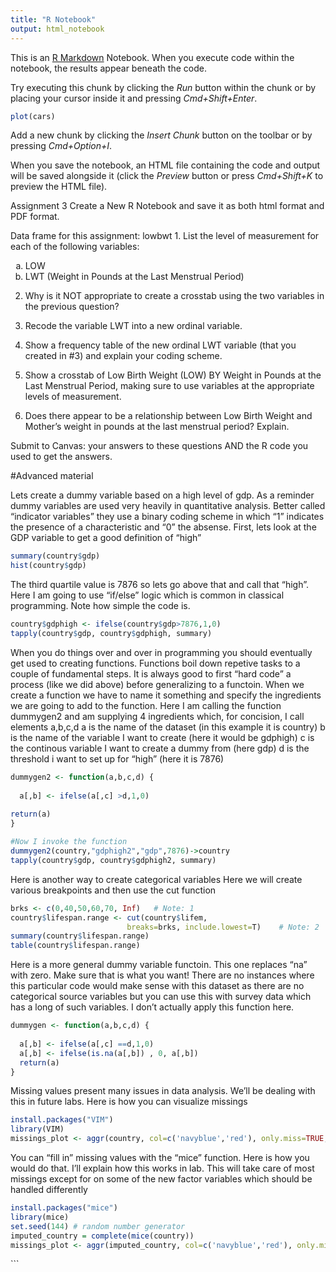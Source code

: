 ```yaml
---
title: "R Notebook"
output: html_notebook
---
```


This is an [R Markdown](http://rmarkdown.rstudio.com) Notebook. When you execute code within the notebook, the results appear beneath the code. 

Try executing this chunk by clicking the *Run* button within the chunk or by placing your cursor inside it and pressing *Cmd+Shift+Enter*. 

```r
plot(cars)
```

Add a new chunk by clicking the *Insert Chunk* button on the toolbar or by pressing *Cmd+Option+I*.

When you save the notebook, an HTML file containing the code and output will be saved alongside it (click the *Preview* button or press *Cmd+Shift+K* to preview the HTML file).

Assignment 3
Create a New R Notebook and save it as both html format and PDF format. 

Data frame for this assignment:  lowbwt
1.	List the level of measurement for each of the following variables:

a.	LOW
b.	LWT (Weight in Pounds at the Last Menstrual Period)

2.	Why is it NOT appropriate to create a crosstab using the two variables in the previous question?

3.	Recode the variable LWT into a new ordinal variable.

4.	Show a frequency table of the new ordinal LWT variable (that you created in #3) and explain your coding scheme.

5.	Show a crosstab of Low Birth Weight (LOW) BY Weight in Pounds at the Last Menstrual Period, making sure to use variables at the appropriate levels of measurement.

6.	Does there appear to be a relationship between Low Birth Weight and Mother's weight in pounds at the last menstrual period? Explain.

Submit to Canvas: your answers to these questions AND the R code you used to get the answers.


#Advanced material

Lets create a dummy variable based on a high level of gdp. As a reminder dummy variables are used very heavily in quantitative analysis. Better called "indicator variables" they use a binary coding scheme in which "1" indicates the presence of a characteristic and "0" the absense. First, lets look at the GDP variable to get a good definition of "high"

```r
summary(country$gdp)
hist(country$gdp)
```


The third quartile value is 7876 so lets go above that and call that "high". Here I am going to use "if/else" logic which is common in classical programming. Note how simple the code is.
```r
country$gdphigh <- ifelse(country$gdp>7876,1,0)
tapply(country$gdp, country$gdphigh, summary)
```

When you do things over and over in programming you should eventually get used to creating functions. Functions boil down repetive tasks to a couple of fundamental steps. It is always good to first "hard code" a process (like we did above) before generalizing to a functoin. When we create a function we have to name it something and specify the ingredients we are going to add to the function. Here I am calling the function dummygen2 and am supplying 4 ingredients which, for concision, I call elements a,b,c,d
a is the name of the dataset (in this example it is country)
b is the name of the variable I want to create (here it would be gdphigh)
c is the continous variable I want to create a dummy from (here gdp)
d is the threshold i want to set up for "high" (here it is 7876)
```r

dummygen2 <- function(a,b,c,d) {
  
  a[,b] <- ifelse(a[,c] >d,1,0)
  
return(a)
}

#Now I invoke the function
dummygen2(country,"gdphigh2","gdp",7876)->country
tapply(country$gdp, country$gdphigh2, summary)
```
Here is another way to create categorical variables
Here we will create various breakpoints and then use the cut function
```r
brks <- c(0,40,50,60,70, Inf)  	# Note: 1 
country$lifespan.range <- cut(country$lifem,
                          breaks=brks, include.lowest=T) 	# Note: 2 
summary(country$lifespan.range)
table(country$lifespan.range)
```
Here is a more general dummy variable functoin. This one replaces "na" with zero. Make sure that is what you want! There are no instances where this particular code would make sense with this dataset as there are no categorical source variables but you can use this with survey data which has a long of such variables. I don't actually apply this function here. 
```r

dummygen <- function(a,b,c,d) {
  
  a[,b] <- ifelse(a[,c] ==d,1,0)
  a[,b] <- ifelse(is.na(a[,b]) , 0, a[,b])
  return(a)
}
```


Missing values present many issues in data analysis. We'll be dealing with this in future labs.
Here is how you can visualize missings
```r
install.packages("VIM")
library(VIM)
missings_plot <- aggr(country, col=c('navyblue','red'), only.miss=TRUE, numbers=TRUE, sortVars=TRUE, labels=names(country), gap=3, ylab=c("Histogram of missing data","Pattern"))
```

You can "fill in" missing values with the "mice" function. Here is how you would do that. I'll explain how this works in lab.  This will take care of most missings except for on some of the new factor variables which should be handled differently

```r
install.packages("mice")
library(mice)
set.seed(144) # random number generator
imputed_country = complete(mice(country))
missings_plot <- aggr(imputed_country, col=c('navyblue','red'), only.miss=TRUE, numbers=TRUE, sortVars=TRUE, labels=names(imputed_country), gap=3, ylab=c("Histogram of missing data","Pattern"))
```
```







